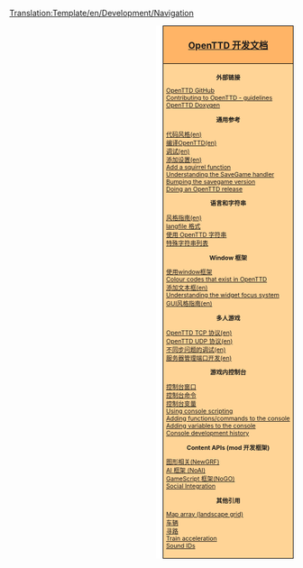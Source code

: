 <noinclude>[[Translation:Template/en/Development/Navigation]]</noinclude><div style="float:right; padding-left:12px; background:#ffffff;">
<div style="width:220px; border:1px solid #000000; background:#ffb466; padding:5px; -moz-border-radius-topleft:5px; -moz-border-radius-topright:5px; font-size: 12pt;">
<center><strong><font size="3">[[zh/Development/主页|OpenTTD 开发文档]]</font></strong></center>
</div>
<div style="width:220px;  border:1px solid black; border-top-width: 0px; background:#ffd496; padding:5px; -moz-border-radius-bottomleft:5px; -moz-border-radius-bottomright:8px; font-size: 8pt;">

<center>'''外部链接'''</center>
[https://github.com/OpenTTD/OpenTTD OpenTTD GitHub]<br />
[https://github.com/OpenTTD/OpenTTD/blob/master/CONTRIBUTING.md Contributing to OpenTTD - guidelines]<br />
[http://docs.openttd.org OpenTTD Doxygen]

<center>'''通用参考'''</center>
[[en/Development/Coding style|代码风格(en)]]<br/>
[[:Category:en/Development/Compiling OpenTTD|编译OpenTTD(en)]]<br/>
[[en/Development/Debugging|调试(en)]]<br/>
[[en/Archive/Source/OpenTTDDevBlackBook/Settings/AddSetting|添加设置(en)]]<br/>
[[en/Archive/Source/OpenTTDDevBlackBook/NoAI/Adding a squirrel function|Add a squirrel function]]<br/>
[[en/Archive/Source/OpenTTDDevBlackBook/Map/SaveGame|Understanding the SaveGame handler]]<br/>
[[en/Archive/Source/OpenTTDDevBlackBook/Settings/CreateSavegame|Bumping the savegame version]]<br/>
[[en/Development/Doing an OpenTTD release|Doing an OpenTTD release]]<br/>

<center>'''语言和字符串'''</center>
[[en/Development/Manual of style|风格指南(en)]]<br/>
[[en/Archive/Source/OpenTTDDevBlackBook/Format of langfiles|langfile 格式]]<br/>
[[en/Archive/Source/Strings|使用 OpenTTD 字符串]]<br />
[[en/Archive/Source/OpenTTDDevBlackBook/Special strings|特殊字符串列表]]

<center>'''Window 框架'''</center>
[[en/Archive/Source/OpenTTDDevBlackBook/Window/UseWindows|使用window框架]]<br/>
[[en/Archive/Source/OpenTTDDevBlackBook/Window/Colours|Colour codes that exist in OpenTTD]]<br/>
[[en/Archive/Source/OpenTTDDevBlackBook/Window/TextEdit|添加文本框(en)]]<br/>
[[en/Archive/Source/OpenTTDDevBlackBook/Window/WidgetFocus|Understanding the widget focus system]]<br/>
[[en/Development/GUI Style Guide|GUI风格指南(en)]]<br/>

<center>'''多人游戏'''</center>
[[en/Archive/Source/OpenTTDDevBlackBook/Network/TCP|OpenTTD TCP 协议(en)]]<br/>
[[en/Archive/Source/OpenTTDDevBlackBook/Network/UDP|OpenTTD UDP 协议(en)]]<br/>
[[en/Archive/Source/OpenTTDDevBlackBook/Network/Desync debugging|不同步问题的调试(en)]]<br/>
[[en/Development/Server Admin Port Development|服务器管理端口开发(en)]]

<center>'''游戏内控制台'''</center>
[[en/Manual/Console|控制台窗口]]<br/>
[[en/Manual/Console|控制台命令]]<br/>
[[en/Manual/Console|控制台变量]]<br/>
[[en/Archive/Source/OpenTTDDevBlackBook/IConsole/Scripting|Using console scripting]]<br/>
[[en/Archive/Source/OpenTTDDevBlackBook/IConsole/AddFunctions|Adding functions/commands to the console]]<br/>
[[en/Archive/Source/OpenTTDDevBlackBook/IConsole/AddVariables|Adding variables to the console]]<br/>
[[en/Archive/Source/OpenTTDDevBlackBook/IConsole/History|Console development history]]

<center>'''Content APIs (mod 开发框架)'''</center>
[[en/Development/NewGRF/Main Page|图形相关(NewGRF)]]<br />
[[en/Development/Script/Main Page|AI 框架 (NoAI)]]<br />
[[en/Manual/Game script|GameScript 框架(NoGO)]]<br/>
[[en/Development/Social Integration|Social Integration]]<br/>

<center>'''其他引用'''</center>
[[en/Archive/Source/Map array (landscape grid)|Map array (landscape grid)]]<br/>
[[en/Archive/Source/OpenTTDDevBlackBook/Simulation/Vehicles|车辆]]<br/>
[[en/Archive/Source/OpenTTDDevBlackBook/Simulation/Pathfinding|寻路]]<br/>
[[en/Archive/Source/OpenTTDDevBlackBook/Simulation/Train Acceleration|Train acceleration]]<br/>
[[en/Development/SoundIDs|Sound IDs]]<br/>


</div>
</div>